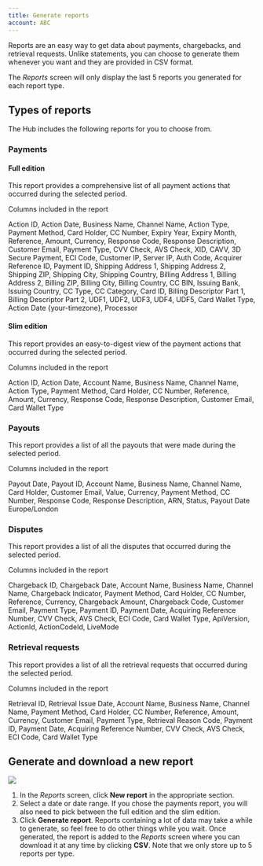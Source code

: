 ```yaml
---
title: Generate reports
account: ABC
---
```


Reports are an easy way to get data about payments, chargebacks, and retrieval requests. Unlike statements, you can choose to generate them whenever you want and they are provided in CSV format.

The _Reports_ screen will only display the last 5 reports you generated for each report type.

Types of reports
----------------

The Hub includes the following reports for you to choose from.

### Payments

#### Full edition

This report provides a comprehensive list of all payment actions that occurred during the selected period.

 Columns included in the report

Action ID, Action Date, Business Name, Channel Name, Action Type, Payment Method, Card Holder, CC Number, Expiry Year, Expiry Month, Reference, Amount, Currency, Response Code, Response Description, Customer Email, Payment Type, CVV Check, AVS Check, XID, CAVV, 3D Secure Payment, ECI Code, Customer IP, Server IP, Auth Code, Acquirer Reference ID, Payment ID, Shipping Address 1, Shipping Address 2, Shipping ZIP, Shipping City, Shipping Country, Billing Address 1, Billing Address 2, Billing ZIP, Billing City, Billing Country, CC BIN, Issuing Bank, Issuing Country, CC Type, CC Category, Card ID, Billing Descriptor Part 1, Billing Descriptor Part 2, UDF1, UDF2, UDF3, UDF4, UDF5, Card Wallet Type, Action Date {your-timezone}, Processor

#### Slim edition

This report provides an easy-to-digest view of the payment actions that occurred during the selected period.

 Columns included in the report

Action ID, Action Date, Account Name, Business Name, Channel Name, Action Type, Payment Method, Card Holder, CC Number, Reference, Amount, Currency, Response Code, Response Description, Customer Email, Card Wallet Type

### Payouts

This report provides a list of all the payouts that were made during the selected period.

 Columns included in the report

Payout Date, Payout ID, Account Name, Business Name, Channel Name, Card Holder, Customer Email, Value, Currency, Payment Method, CC Number, Response Code, Response Description, ARN, Status, Payout Date Europe/London

### Disputes

This report provides a list of all the disputes that occurred during the selected period.

 Columns included in the report

Chargeback ID, Chargeback Date, Account Name, Business Name, Channel Name, Chargeback Indicator, Payment Method, Card Holder, CC Number, Reference, Currency, Chargeback Amount, Chargeback Code, Customer Email, Payment Type, Payment ID, Payment Date, Acquiring Reference Number, CVV Check, AVS Check, ECI Code, Card Wallet Type, ApiVersion, ActionId, ActionCodeId, LiveMode

### Retrieval requests

This report provides a list of all the retrieval requests that occurred during the selected period.

 Columns included in the report

Retrieval ID, Retrieval Issue Date, Account Name, Business Name, Channel Name, Payment Method, Card Holder, CC Number, Reference, Amount, Currency, Customer Email, Payment Type, Retrieval Reason Code, Payment ID, Payment Date, Acquiring Reference Number, CVV Check, AVS Check, ECI Code, Card Wallet Type

Generate and download a new report
----------------------------------

![](/download/attachments/2785639/hub-generate-report.png?version=1&modificationDate=1586441017900&api=v2)

1.  In the _Reports_ screen, click **New report** in the appropriate section.
2.  Select a date or date range. If you chose the payments report, you will also need to pick between the full edition and the slim edition.
3.  Click **Generate report**. Reports containing a lot of data may take a while to generate, so feel free to do other things while you wait. Once generated, the report is added to the _Reports_ screen where you can download it at any time by clicking **CSV**. Note that we only store up to 5 reports per type.
